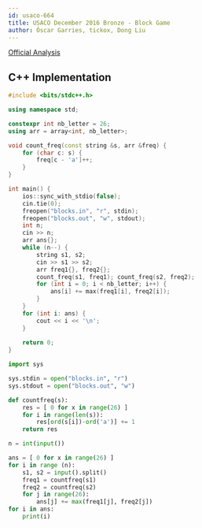 ```yaml
---
id: usaco-664
title: USACO December 2016 Bronze - Block Game
author: Óscar Garries, tickox, Dong Liu
---
```


[Official Analysis](http://www.usaco.org/current/data/sol_blocks_bronze_dec16.html)

<LanguageSection>
	
<CPPSection>

## C++ Implementation

```cpp
#include <bits/stdc++.h>

using namespace std;

constexpr int nb_letter = 26;
using arr = array<int, nb_letter>;

void count_freq(const string &s, arr &freq) {
	for (char c: s) {
		freq[c - 'a']++;
	}
}

int main() {
	ios::sync_with_stdio(false);
	cin.tie(0);
	freopen("blocks.in", "r", stdin);
	freopen("blocks.out", "w", stdout);
	int n;
	cin >> n;
	arr ans{};
	while (n--) {
		string s1, s2;
		cin >> s1 >> s2;
		arr freq1{}, freq2{};
		count_freq(s1, freq1); count_freq(s2, freq2);
		for (int i = 0; i < nb_letter; i++) {
			ans[i] += max(freq1[i], freq2[i]);
		}
	} 
	for (int i: ans) {
		cout << i << '\n';
	}
	
	return 0;
}
```

</CPPSection>

<PySection>

```py
import sys

sys.stdin = open("blocks.in", "r")
sys.stdout = open("blocks.out", "w")

def countfreq(s):
	res = [ 0 for x in range(26) ]
	for i in range(len(s)):
		res[ord(s[i])-ord('a')] += 1
	return res

n = int(input())

ans = [ 0 for x in range(26) ]
for i in range (n):
	s1, s2 = input().split()
	freq1 = countfreq(s1) 
	freq2 = countfreq(s2)
	for j in range(26):
		ans[j] += max(freq1[j], freq2[j])
for i in ans:
	print(i)
```

</PySection>

</LanguageSection>
